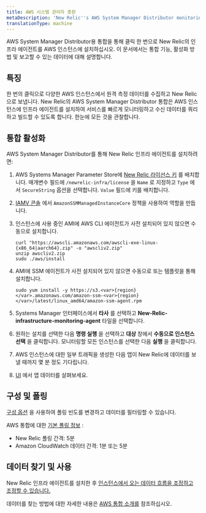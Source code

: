 ```yaml
---
title: AWS 시스템 관리자 총판
metaDescription: 'New Relic''s AWS System Manager Distributor monitoring integration: what data it reports, and how to enable it.'
translationType: machine
---
```


AWS System Manager Distributor용 통합을 통해 클릭 한 번으로 New Relic의 인프라 에이전트를 AWS 인스턴스에 설치하십시오. 이 문서에서는 통합 기능, 활성화 방법 및 보고할 수 있는 데이터에 대해 설명합니다.

## 특징

한 번의 클릭으로 다양한 AWS 인스턴스에서 원격 측정 데이터를 수집하고 New Relic으로 보냅니다. New Relic의 AWS System Manager Distributor 통합은 AWS 인스턴스에 인프라 에이전트를 설치하여 서비스를 빠르게 모니터링하고 수신 데이터를 쿼리하고 빌드할 수 있도록 합니다. <InlinePopover type="dashboards"/>한눈에 모든 것을 관찰합니다.

## 통합 활성화

AWS System Manager Distributor를 통해 New Relic 인프라 에이전트를 설치하려면:

1. AWS Systems Manager Parameter Store에 [New Relic 라이선스 키](/docs/apis/intro-apis/new-relic-api-keys/) 를 배치합니다. 매개변수 필드에 `/newrelic-infra/license` 을 `Name` 로 지정하고 `Type` 에서 `SecureString` 옵션을 선택합니다. `Value` 필드에 키를 배치합니다.

2. [IAMV 콘솔](https://console.aws.amazon.com/iam/home?#/roles) 에서 `AmazonSSMManagedInstanceCore` 정책을 사용하여 역할을 만듭니다.

3. 인스턴스에 사용 중인 AMI에 AWS CLI 에이전트가 사전 설치되어 있지 않으면 수동으로 설치합니다.

   ```
   curl "https://awscli.amazonaws.com/awscli-exe-linux-{x86_64|aarch64}.zip" -o "awscliv2.zip"
   unzip awscliv2.zip
   sudo ./aws/install
   ```

4. AMI에 SSM 에이전트가 사전 설치되어 있지 않으면 수동으로 또는 템플릿을 통해 설치합니다.

   ```
   sudo yum install -y https://s3.<var>{region}</var>.amazonaws.com/amazon-ssm-<var>{region}</var>/latest/linux_amd64/amazon-ssm-agent.rpm
   ```

5. Systems Manager 인터페이스에서 **타사** 를 선택하고 **New-Relic-infrastructure-monitoring-agent** 타일을 선택합니다.

6. 원하는 설치를 선택한 다음 **명령 실행** 을 선택하고 **대상** 창에서 **수동으로 인스턴스 선택** 을 클릭합니다. 모니터링할 모든 인스턴스를 선택한 다음 **실행** 을 클릭합니다.

7. AWS 인스턴스에 대한 일부 트래픽을 생성한 다음 앱이 New Relic에 데이터를 보낼 때까지 몇 분 정도 기다립니다.

8. [UI](one.newrelic.com) 에서 앱 데이터를 살펴보세요.

## 구성 및 폴링

[구성 옵션](/docs/integrations/new-relic-integrations/getting-started/configure-polling-frequency-data-collection-cloud-integrations) 을 사용하여 폴링 빈도를 변경하고 데이터를 필터링할 수 있습니다.

AWS 통합에 대한 [기본 폴링 정보](/docs/infrastructure/amazon-integrations/aws-integrations-list/aws-polling-intervals-infrastructure-integrations) :

* New Relic 폴링 간격: 5분
* Amazon CloudWatch 데이터 간격: 1분 또는 5분

## 데이터 찾기 및 사용

New Relic 인프라 에이전트를 설치한 후 [인스턴스에서 오는 데이터 흐름을 조정하고 조정할 수 있습니다.](/docs/infrastructure/infrastructure-monitoring/get-started/get-started-infrastructure-monitoring/)

데이터를 찾는 방법에 대한 자세한 내용은 [AWS 통합 소개를](/docs/infrastructure/amazon-integrations/get-started/introduction-aws-integrations/#insights) 참조하십시오.